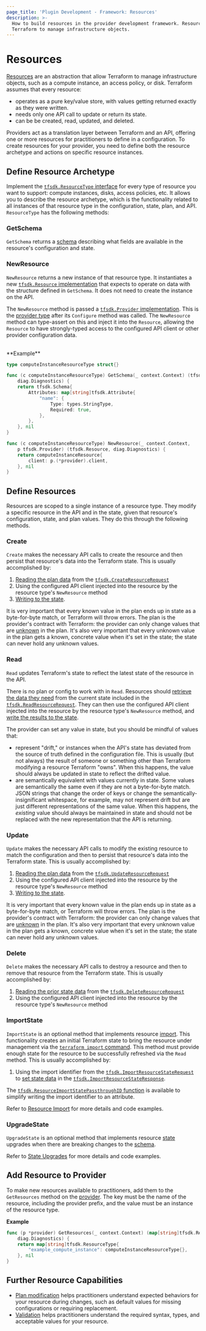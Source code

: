 ```yaml
---
page_title: 'Plugin Development - Framework: Resources'
description: >-
  How to build resources in the provider development framework. Resources allow
  Terraform to manage infrastructure objects.
---
```


# Resources

[Resources](/language/resources) are an abstraction that allow Terraform to manage infrastructure objects, such as a compute instance, an access policy, or disk. Terraform assumes that every resource:

- operates as a pure key/value store, with values getting returned exactly as they were written.
- needs only one API call to update or return its state.
- can be be created, read, updated, and deleted.

Providers act as a translation layer between Terraform and an API, offering one or more resources for practitioners to define in a configuration. To create resources for your provider, you need to define both the resource archetype and actions on specific resource instances.

## Define Resource Archetype

Implement the [`tfsdk.ResourceType`
interface](https://pkg.go.dev/github.com/hashicorp/terraform-plugin-framework/tfsdk#ResourceType) for every type of
resource you want to support: compute instances, disks, access policies, etc. It
allows you to describe the resource archetype, which is the functionality related to all instances of that resource type in the configuration, state, plan, and API. `ResourceType` has the following methods:

### GetSchema

`GetSchema` returns a [schema](/plugin/framework/schemas) describing what fields are available in the resource's configuration and state.

### NewResource

`NewResource` returns a new instance of that resource type. It instantiates a new [`tfsdk.Resource` implementation](https://pkg.go.dev/github.com/hashicorp/terraform-plugin-framework/tfsdk#Resource)
that expects to operate on data with the structure defined in `GetSchema`. It does not need to create the instance on the API.

The `NewResource` method is passed a [`tfsdk.Provider` implementation](https://pkg.go.dev/github.com/hashicorp/terraform-plugin-framework/tfsdk#Provider).
This is the [provider type](/plugin/framework/providers) after its
`Configure` method was called. The `NewResource` method can type-assert on this
and inject it into the `Resource`, allowing the `Resource` to have
strongly-typed access to the configured API client or other provider
configuration data.

<br />
**Example**

```go
type computeInstanceResourceType struct{}

func (c computeInstanceResourceType) GetSchema(_ context.Context) (tfsdk.Schema,
	diag.Diagnostics) {
	return tfsdk.Schema{
		Attributes: map[string]tfsdk.Attribute{
			"name": {
				Type: types.StringType,
				Required: true,
			},
		},
	}, nil
}

func (c computeInstanceResourceType) NewResource(_ context.Context,
	p tfsdk.Provider) (tfsdk.Resource, diag.Diagnostics) {
	return computeInstanceResource{
		client: p.(*provider).client,
	}, nil
}
```

## Define Resources

Resources are scoped to a single instance of a resource type. They modify a specific resource in the API and in the state, given that resource's configuration, state, and plan values. They do this through the following methods.

### Create

`Create` makes the necessary API calls to create the resource and then persist that resource's data into the Terraform state. This is usually accomplished by:

1. [Reading the plan data](/plugin/framework/accessing-values) from the [`tfsdk.CreateResourceRequest`](https://pkg.go.dev/github.com/hashicorp/terraform-plugin-framework/tfsdk#CreateResourceRequest)
1. Using the configured API client injected into the resource by the resource type's `NewResource` method
1. [Writing to the state](/plugin/framework/writing-state).

It is very important that every known value in the plan ends up in state as a
byte-for-byte match, or Terraform will throw errors. The plan is the provider's
contract with Terraform: the provider can only change values that are
[unknown](/plugin/framework/types#unknown) in the plan. It's also
very important that every unknown value in the plan gets a known, concrete
value when it's set in the state; the state can never hold any unknown values.

### Read

`Read` updates Terraform's state to reflect the latest state of the resource in the API.

There is no plan or config to work with in `Read`. Resources should [retrieve the data they need](/plugin/framework/accessing-values) from the current state included in the [`tfsdk.ReadResourceRequest`](https://pkg.go.dev/github.com/hashicorp/terraform-plugin-framework/tfsdk#ReadResourceRequest). They can then use the configured API client injected into the resource by the
resource type's `NewResource` method, and [write the results to the
state](/plugin/framework/writing-state).

The provider can set any value in state, but you should be mindful of values that:

- represent "drift," or instances when the API's state has
  deviated from the source of truth defined in the configuration file. This is
  usually (but not always) the result of someone or something other than
  Terraform modifying a resource Terraform "owns". When this happens, the value
  should always be updated in state to reflect the drifted value.
- are semantically equivalent with values
  currently in state. Some values are semantically the same even if they are not a byte-for-byte match. JSON strings that change the order of keys or change the
  semantically-insignificant whitespace, for example, may not represent drift but
  are just different representations of the same value. When this happens, the
  _existing_ value should always be maintained in state and should not be
  replaced with the new representation that the API is returning.

### Update

`Update` makes the necessary API calls to modify the existing resource to match the configuration and then to persist that resource's data into the Terraform state. This is usually accomplished by:

1. [Reading the plan data](/plugin/framework/accessing-values) from the [`tfsdk.UpdateResourceRequest`](https://pkg.go.dev/github.com/hashicorp/terraform-plugin-framework/tfsdk#UpdateResourceRequest)
1. Using the configured API client injected into the resource by the resource
   type's `NewResource` method
1. [Writing to the state](/plugin/framework/writing-state).

It is very important that every known value in the plan ends up in state as a
byte-for-byte match, or Terraform will throw errors. The plan is the provider's
contract with Terraform: the provider can only change values that are
[unknown](/plugin/framework/types#unknown) in the plan. It's also
very important that every unknown value in the plan gets a known, concrete
value when it's set in the state; the state can never hold any unknown values.

### Delete

`Delete` makes the necessary API calls to destroy a resource and then to remove that resource from the Terraform state. This is usually accomplished by:

1. [Reading the prior state data](/plugin/framework/accessing-values) from the
   [`tfsdk.DeleteResourceRequest`](https://pkg.go.dev/github.com/hashicorp/terraform-plugin-framework/tfsdk#DeleteResourceRequest)
1. Using the configured API client injected into the resource by the resource
   type's `NewResource` method

### ImportState

`ImportState` is an optional method that implements resource [import](/cli/import). This functionality creates an initial Terraform state to bring the resource under management via the [`terraform import` command](/cli/commands/import). This method must provide enough state for the resource to be successfully refreshed via the `Read` method. This is usually accomplished by:

1. Using the import identifier from the [`tfsdk.ImportResourceStateRequest`](https://pkg.go.dev/github.com/hashicorp/terraform-plugin-framework/tfsdk#ImportResourceStateRequest) to [set state data](/plugin/framework/writing-state) in the
   [`tfsdk.ImportResourceStateResponse`](https://pkg.go.dev/github.com/hashicorp/terraform-plugin-framework/tfsdk#ImportResourceStateResponse).

The [`tfsdk.ResourceImportStatePassthroughID` function](https://pkg.go.dev/github.com/hashicorp/terraform-plugin-framework/tfsdk#ResourceImportStatePassthroughID) is available to simplify writing the import identifier to an attribute.

Refer to [Resource Import](/plugin/framework/resources/import) for more details and code examples.

### UpgradeState

`UpgradeState` is an optional method that implements resource [state](/language/state) upgrades when there are breaking changes to the [schema](/plugin/framework/schemas).

Refer to [State Upgrades](/plugin/framework/resources/state-upgrade) for more details and code examples.

## Add Resource to Provider

To make new resources available to practitioners, add them to the `GetResources` method on the [provider](/plugin/framework/providers).
The key must be the name of the resource, including the provider prefix, and
the value must be an instance of the resource type.

**Example**

```go
func (p *provider) GetResources(_ context.Context) (map[string]tfsdk.ResourceType,
	diag.Diagnostics) {
	return map[string]tfsdk.ResourceType{
		"example_compute_instance": computeInstanceResourceType{},
	}, nil
}
```

## Further Resource Capabilities

- [Plan modification](/plugin/framework/resources/plan-modification) helps practitioners understand expected behaviors for your resource during changes, such as default values for missing configurations or requiring replacement.
- [Validation](/plugin/framework/validation) helps practitioners understand the required syntax, types, and acceptable values for your resource.
